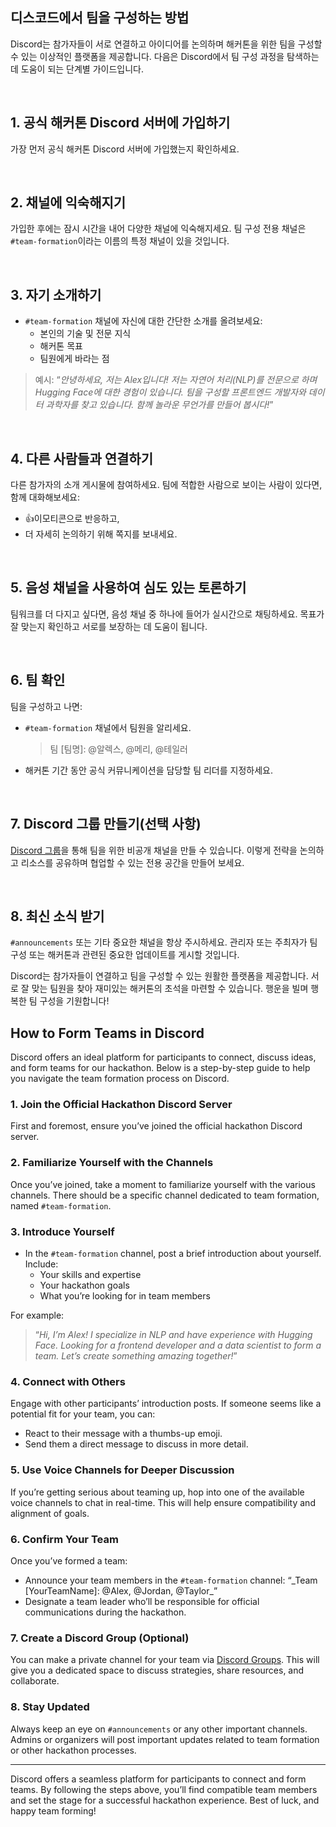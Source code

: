 ::: {.content-visible when-profile="korean"}
# **디스코드에서 팀을 구성하는 방법**
Discord는 참가자들이 서로 연결하고 아이디어를 논의하며 해커톤을 위한 팀을 구성할 수 있는 이상적인 플랫폼을 제공합니다. 다음은 Discord에서 팀 구성 과정을 탐색하는 데 도움이 되는 단계별 가이드입니다.

</br>

## 1. 공식 해커톤 Discord 서버에 가입하기
가장 먼저 공식 해커톤 Discord 서버에 가입했는지 확인하세요.

</br>

## 2. 채널에 익숙해지기
가입한 후에는 잠시 시간을 내어 다양한 채널에 익숙해지세요. 팀 구성 전용 채널은 `#team-formation`이라는 이름의 특정 채널이 있을 것입니다.

</br>

## 3. 자기 소개하기
- `#team-formation` 채널에 자신에 대한 간단한 소개를 올려보세요:
   - 본인의 기술 및 전문 지식
   - 해커톤 목표
   - 팀원에게 바라는 점

>예시: "_안녕하세요, 저는 Alex입니다! 저는 자연어 처리(NLP)를 전문으로 하며 Hugging Face에 대한 경험이 있습니다. 팀을 구성할 프론트엔드 개발자와 데이터 과학자를 찾고 있습니다. 함께 놀라운 무언가를 만들어 봅시다!_"

</br>

## 4. 다른 사람들과 연결하기
다른 참가자의 소개 게시물에 참여하세요. 팀에 적합한 사람으로 보이는 사람이 있다면, 함께 대화해보세요:

- 👍이모티콘으로 반응하고,
- 더 자세히 논의하기 위해 쪽지를 보내세요.

</br>

## 5. 음성 채널을 사용하여 심도 있는 토론하기
팀워크를 더 다지고 싶다면, 음성 채널 중 하나에 들어가 실시간으로 채팅하세요. 목표가 잘 맞는지 확인하고 서로를 보장하는 데 도움이 됩니다.

</br>

## 6. 팀 확인
팀을 구성하고 나면:

- `#team-formation` 채널에서 팀원을 알리세요.

  > 팀 [팀명]: @알렉스, @메리, @테일러
- 해커톤 기간 동안 공식 커뮤니케이션을 담당할 팀 리더를 지정하세요.

</br>

## 7. Discord 그룹 만들기(선택 사항)
[Discord 그룹](https://www.alphr.com/create-groups-discord/)을 통해 팀을 위한 비공개 채널을 만들 수 있습니다. 이렇게 전략을 논의하고 리소스를 공유하며 협업할 수 있는 전용 공간을 만들어 보세요.

</br>

## 8. 최신 소식 받기
`#announcements` 또는 기타 중요한 채널을 항상 주시하세요. 관리자 또는 주최자가 팀 구성 또는 해커톤과 관련된 중요한 업데이트를 게시할 것입니다.

Discord는 참가자들이 연결하고 팀을 구성할 수 있는 원활한 플랫폼을 제공합니다. 서로 잘 맞는 팀원을 찾아 재미있는 해커톤의 초석을 마련할 수 있습니다. 행운을 빌며 행복한 팀 구성을 기원합니다!
:::



::: {.content-visible when-profile="english"}
## **How to Form Teams in Discord**

Discord offers an ideal platform for participants to connect, discuss ideas, and form teams for our hackathon. Below is a step-by-step guide to help you navigate the team formation process on Discord.

### 1. Join the Official Hackathon Discord Server
First and foremost, ensure you've joined the official hackathon Discord server.

### 2. Familiarize Yourself with the Channels
Once you've joined, take a moment to familiarize yourself with the various channels. There should be a specific channel dedicated to team formation, named `#team-formation`.

### 3. Introduce Yourself
- In the `#team-formation` channel, post a brief introduction about yourself. Include:
   - Your skills and expertise
   - Your hackathon goals
   - What you're looking for in team members

For example:

> "_Hi, I'm Alex! I specialize in NLP and have experience with Hugging Face. Looking for a frontend developer and a data scientist to form a team. Let's create something amazing together!_"

### 4. Connect with Others
Engage with other participants' introduction posts. If someone seems like a potential fit for your team, you can:

- React to their message with a thumbs-up emoji.
- Send them a direct message to discuss in more detail.

### 5. Use Voice Channels for Deeper Discussion
If you're getting serious about teaming up, hop into one of the available voice channels to chat in real-time. This will help ensure compatibility and alignment of goals.

### 6. Confirm Your Team
Once you've formed a team:

- Announce your team members in the `#team-formation` channel: "_Team [YourTeamName]: @Alex, @Jordan, @Taylor_"
- Designate a team leader who'll be responsible for official communications during the hackathon.

### 7. Create a Discord Group (Optional)
You can make a private channel for your team via [Discord Groups](https://www.alphr.com/create-groups-discord/). This will give you a dedicated space to discuss strategies, share resources, and collaborate.

### 8. Stay Updated
Always keep an eye on `#announcements` or any other important channels. Admins or organizers will post important updates related to team formation or other hackathon processes.

---

Discord offers a seamless platform for participants to connect and form teams. By following the steps above, you'll find compatible team members and set the stage for a successful hackathon experience. Best of luck, and happy team forming!
:::